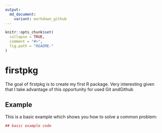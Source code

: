 ```yaml
---
output:
  md_document:
    variant: markdown_github
---
```


<!-- README.md is generated from README.Rmd. Please edit that file -->

```r
knitr::opts_chunk$set(
  collapse = TRUE,
  comment = "#>",
  fig.path = "README-"
)
```

# firstpkg

The goal of firstpkg is to create my first R package. Very interesting given that I take advantage of this opportunity for used Git andGithub

## Example

This is a basic example which shows you how to solve a common problem:

```r
## basic example code
```
